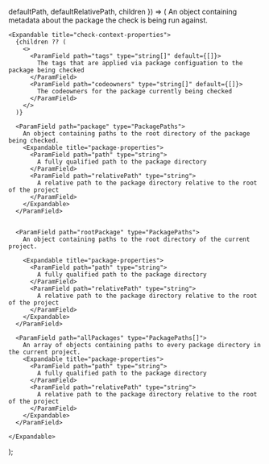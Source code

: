   defaultPath,
  defaultRelativePath,
  children
}) => (
  <ParamField path="context" type="CheckContext">
    An object containing metadata about the package the check is being run against.

    <Expandable title="check-context-properties">
      {children ?? (
        <>
          <ParamField path="tags" type="string[]" default={[]}>
            The tags that are applied via package configuation to the package being checked
          </ParamField>
          <ParamField path="codeowners" type="string[]" default={[]}>
            The codeowners for the package currently being checked
          </ParamField>
        </>
      )}

      <ParamField path="package" type="PackagePaths">
        An object containing paths to the root directory of the package being checked.
        <Expandable title="package-properties">
          <ParamField path="path" type="string">
            A fully qualified path to the package directory
          </ParamField>
          <ParamField path="relativePath" type="string">
            A relative path to the package directory relative to the root of the project
          </ParamField>
        </Expandable>
      </ParamField>


      <ParamField path="rootPackage" type="PackagePaths">
        An object containing paths to the root directory of the current project.

        <Expandable title="package-properties">
          <ParamField path="path" type="string">
            A fully qualified path to the package directory
          </ParamField>
          <ParamField path="relativePath" type="string">
            A relative path to the package directory relative to the root of the project
          </ParamField>
        </Expandable>
      </ParamField>

      <ParamField path="allPackages" type="PackagePaths[]">
        An array of objects containing paths to every package directory in the current project.
        <Expandable title="package-properties">
          <ParamField path="path" type="string">
            A fully qualified path to the package directory
          </ParamField>
          <ParamField path="relativePath" type="string">
            A relative path to the package directory relative to the root of the project
          </ParamField>
        </Expandable>
      </ParamField>

    </Expandable>

  </ParamField>
);
